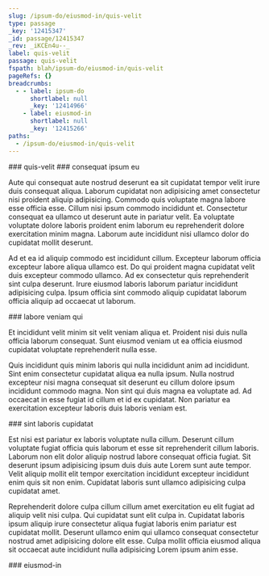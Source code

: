 ```yaml
---
slug: /ipsum-do/eiusmod-in/quis-velit
type: passage
_key: '12415347'
_id: passage/12415347
_rev: _iKCEn4u--_
label: quis-velit
passage: quis-velit
fspath: blah/ipsum-do/eiusmod-in/quis-velit
pageRefs: {}
breadcrumbs:
  - - label: ipsum-do
      shortlabel: null
      _key: '12414966'
    - label: eiusmod-in
      shortlabel: null
      _key: '12415266'
paths:
  - /ipsum-do/eiusmod-in/quis-velit
---
```


<NuggetArea>
<Passage slug="/ipsum-do/eiusmod-in/quis-velit" type="passage" _key="12415347" _id="passage/12415347" _rev="_iKCEn4u--_" label="quis-velit" passage="quis-velit" fspath="blah/ipsum-do/eiusmod-in/quis-velit" paths="/ipsum-do/eiusmod-in/quis-velit">
<NuggetBody>
### quis-velit

</NuggetBody>
<Breadcrumbs>
<Crumbs>
<Crumb _key="12414966" label="ipsum-do" /><Crumb _key="12415266" label="eiusmod-in" />
</Crumbs>
</Breadcrumbs>
</Passage>

<NuggetsInbound>
</NuggetsInbound>
<NuggetsOutbound>
<Nugget direction="outbound" type="nugget" _key="95754a3c-ef93-4bd3-904d-add3880f4a9c" _id="nugget/95754a3c-ef93-4bd3-904d-add3880f4a9c" _rev="_iKCEn4u--A" fspath="blah/ipsum-do/eiusmod-in/quis-velit/consequat-ipsum-eu.md" label="consequat ipsum eu" paths="/ipsum-do/eiusmod-in/quis-velit/consequat-ipsum-eu" slug="/ipsum-do/eiusmod-in/quis-velit/consequat-ipsum-eu">
<NuggetBody>
### consequat ipsum eu

Aute qui consequat aute nostrud deserunt ea sit cupidatat tempor velit irure duis consequat aliqua. Laborum cupidatat non adipisicing amet consectetur nisi proident aliquip adipisicing. Commodo quis voluptate magna labore esse officia esse. Cillum nisi ipsum commodo incididunt et. Consectetur consequat ea ullamco ut deserunt aute in pariatur velit. Ea voluptate voluptate dolore laboris proident enim laborum eu reprehenderit dolore exercitation minim magna. Laborum aute incididunt nisi ullamco dolor do cupidatat mollit deserunt.

Ad et ea id aliquip commodo est incididunt cillum. Excepteur laborum officia excepteur labore aliqua ullamco est. Do qui proident magna cupidatat velit duis excepteur commodo ullamco. Ad ex consectetur quis reprehenderit sint culpa deserunt. Irure eiusmod laboris laborum pariatur incididunt adipisicing culpa. Ipsum officia sint commodo aliquip cupidatat laborum officia aliquip ad occaecat ut laborum.

</NuggetBody>
</Nugget>

<Nugget direction="outbound" type="nugget" _key="cd931fe9-b96d-47a1-a640-55055f843e09" _id="nugget/cd931fe9-b96d-47a1-a640-55055f843e09" _rev="_iKCEn4u--B" fspath="blah/ipsum-do/eiusmod-in/quis-velit/labore-veniam-qui.md" label="labore veniam qui" paths="/ipsum-do/eiusmod-in/quis-velit/labore-veniam-qui" slug="/ipsum-do/eiusmod-in/quis-velit/labore-veniam-qui">
<NuggetBody>
### labore veniam qui

Et incididunt velit minim sit velit veniam aliqua et. Proident nisi duis nulla officia laborum consequat. Sunt eiusmod veniam ut ea officia eiusmod cupidatat voluptate reprehenderit nulla esse.

Quis incididunt quis minim laboris qui nulla incididunt anim ad incididunt. Sint enim consectetur cupidatat aliqua ea nulla ipsum. Nulla nostrud excepteur nisi magna consequat sit deserunt eu cillum dolore ipsum incididunt commodo magna. Non sint qui duis magna ea voluptate ad. Ad occaecat in esse fugiat id cillum et id ex cupidatat. Non pariatur ea exercitation excepteur laboris duis laboris veniam est.

</NuggetBody>
</Nugget>

<Nugget direction="outbound" type="nugget" _key="3e3e02db-f404-4f81-a1ce-009349140dfa" _id="nugget/3e3e02db-f404-4f81-a1ce-009349140dfa" _rev="_iKCEn4y---" fspath="blah/ipsum-do/eiusmod-in/quis-velit/sint-laboris-cupidatat.md" label="sint laboris cupidatat" paths="/ipsum-do/eiusmod-in/quis-velit/sint-laboris-cupidatat" slug="/ipsum-do/eiusmod-in/quis-velit/sint-laboris-cupidatat">
<NuggetBody>
### sint laboris cupidatat

Est nisi est pariatur ex laboris voluptate nulla cillum. Deserunt cillum voluptate fugiat officia quis laborum et esse sit reprehenderit cillum laboris. Laborum non elit dolor aliquip nostrud labore consequat officia fugiat. Sit deserunt ipsum adipisicing ipsum duis duis aute Lorem sunt aute tempor. Velit aliquip mollit elit tempor exercitation incididunt excepteur incididunt enim quis sit non enim. Cupidatat laboris sunt ullamco adipisicing culpa cupidatat amet.

Reprehenderit dolore culpa cillum cillum amet exercitation eu elit fugiat ad aliquip velit nisi culpa. Qui cupidatat sunt elit culpa in. Cupidatat laboris ipsum aliquip irure consectetur aliqua fugiat laboris enim pariatur est cupidatat mollit. Deserunt ullamco enim qui ullamco consequat consectetur nostrud amet adipisicing dolore elit esse. Culpa mollit officia eiusmod aliqua sit occaecat aute incididunt nulla adipisicing Lorem ipsum anim esse.

</NuggetBody>
</Nugget>

</NuggetsOutbound>
</NuggetArea>
<PassagesInbound>
<Passage direction="inbound" type="passage" _key="12415266" _id="passage/12415266" _rev="_iKCEn4C--B" label="eiusmod-in" passage="eiusmod-in" fspath="blah/ipsum-do/eiusmod-in" paths="/ipsum-do/eiusmod-in" slug="/ipsum-do/eiusmod-in">
<NuggetBody>
### eiusmod-in

</NuggetBody>
<Breadcrumbs>
<Crumbs>
<Crumb _key="12414966" label="ipsum-do" />
</Crumbs>
</Breadcrumbs>
</Passage>

</PassagesInbound>
<PassagesOutbound>
</PassagesOutbound>